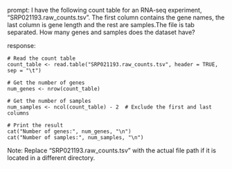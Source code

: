 prompt:
I have the following count table for an RNA-seq experiment, "SRP021193.raw_counts.tsv". The first column contains the gene names, the last column is gene length and the rest are samples.The file is tab separated. How many genes and samples does the dataset have?

response:
```
# Read the count table
count_table <- read.table("SRP021193.raw_counts.tsv", header = TRUE, sep = "\t")

# Get the number of genes
num_genes <- nrow(count_table)

# Get the number of samples
num_samples <- ncol(count_table) - 2  # Exclude the first and last columns

# Print the result
cat("Number of genes:", num_genes, "\n")
cat("Number of samples:", num_samples, "\n")
```
Note: Replace "SRP021193.raw_counts.tsv" with the actual file path if it is located in a different directory.

